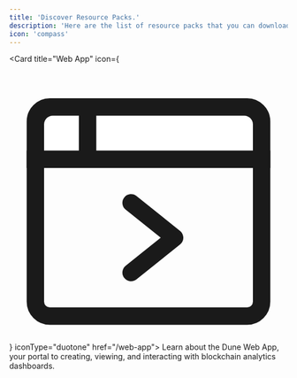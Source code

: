 ```yaml
---
title: 'Discover Resource Packs.'
description: 'Here are the list of resource packs that you can download or view'
icon: 'compass'
---
```


<Card title="Web App" icon={<svg viewBox="0 0 16 16" fill="none" xmlns="http://www.w3.org/2000/svg">
<path d="M1.5 5.5H14.5V13.6667C14.5 14.1269 14.1269 14.5 13.6667 14.5H2.33333C1.8731 14.5 1.5 14.1269 1.5 13.6667V5.5Z" stroke="currentColor"/>
<path d="M2.33333 2.5H13.6667C14.1269 2.5 14.5 2.8731 14.5 3.33333V5.5H1.5V3.33333C1.5 2.8731 1.8731 2.5 2.33333 2.5Z" fill="currentColor" stroke="currentColor"/>
<path d="M2 3.5C2 3.22386 2.22386 3 2.5 3H4V5H2V3.5Z" fill="white"/>
<path d="M5 3H13.5C13.7761 3 14 3.22386 14 3.5V5H5V3Z" fill="white"/>
<path d="M7 8L9.5 10L7 12" stroke="currentColor" stroke-linecap="round" stroke-linejoin="round"/>
</svg>} iconType="duotone" href="/web-app">
    Learn about the Dune Web App, your portal to creating, viewing, and interacting with blockchain analytics dashboards.
  </Card>